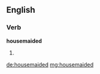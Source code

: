 ==English==

===Verb===
'''housemaided'''

# {{past of|[[housemaid]]}}

[[de:housemaided]]
[[mg:housemaided]]